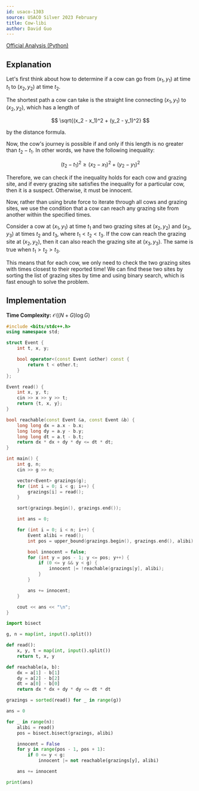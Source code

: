 ```yaml
---
id: usaco-1303
source: USACO Silver 2023 February
title: Cow-libi
author: David Guo
---
```


[Official Analysis (Python)](https://usaco.org/current/data/sol_prob2_silver_feb23.html)

## Explanation

Let's first think about how to determine if a cow can go from $(x_1, y_1)$ at time $t_1$ to $(x_2, y_2)$ at time $t_2$.

The shortest path a cow can take is the straight line connecting $(x_1, y_1)$ to $(x_2, y_2)$, which has a length of

$$
\sqrt{(x_2 - x_1)^2 + (y_2 - y_1)^2}
$$

by the distance formula.

Now, the cow's journey is possible if and only if this length is no greater than $t_2 - t_1$. In other words, we have the following inequality:

$$
(t_2 - t_1)^2 \geq (x_2 - x_1)^2 + (y_2 - y_1)^2
$$

Therefore, we can check if the inequality holds for each cow and grazing site, and if every grazing site satisfies the inequality for a particular cow, then it is a suspect. Otherwise, it must be innocent.

Now, rather than using brute force to iterate through all cows and grazing sites, we use the condition that a cow can reach any grazing site from another within the specified times.

Consider a cow at $(x_1, y_1)$ at time $t_1$ and two grazing sites at $(x_2, y_2)$ and $(x_3, y_3)$ at times $t_2$ and $t_3$, where $t_1 < t_2 < t_3$. If the cow can reach the grazing site at $(x_2, y_2)$, then it can also reach the grazing site at $(x_3, y_3)$. The same is true when $t_1 > t_2 > t_3$.

This means that for each cow, we only need to check the two grazing sites with times closest to their reported time! We can find these two sites by sorting the list of grazing sites by time and using binary search, which is fast enough to solve the problem.

## Implementation

**Time Complexity:** $\mathcal{O}((N+G)\log G)$

<LanguageSection>
<CPPSection>

```cpp
#include <bits/stdc++.h>
using namespace std;

struct Event {
    int t, x, y;

    bool operator<(const Event &other) const {
        return t < other.t;
    }
};

Event read() {
    int x, y, t;
    cin >> x >> y >> t;
    return {t, x, y};
}

bool reachable(const Event &a, const Event &b) {
    long long dx = a.x - b.x;
    long long dy = a.y - b.y;
    long long dt = a.t - b.t;
    return dx * dx + dy * dy <= dt * dt;
}

int main() {
    int g, n;
    cin >> g >> n;

    vector<Event> grazings(g);
    for (int i = 0; i < g; i++) {
        grazings[i] = read();
    }

    sort(grazings.begin(), grazings.end());

    int ans = 0;

    for (int i = 0; i < n; i++) {
        Event alibi = read();
        int pos = upper_bound(grazings.begin(), grazings.end(), alibi) - grazings.begin();

        bool innocent = false;
        for (int y = pos - 1; y <= pos; y++) {
            if (0 <= y && y < g) {
                innocent |= !reachable(grazings[y], alibi);
            }
        }

        ans += innocent;
    }

    cout << ans << "\n";
}
```

</CPPSection>
<PySection>

```py
import bisect

g, n = map(int, input().split())

def read():
    x, y, t = map(int, input().split())
    return t, x, y

def reachable(a, b):
    dx = a[1] - b[1]
    dy = a[2] - b[2]
    dt = a[0] - b[0]
    return dx * dx + dy * dy <= dt * dt

grazings = sorted(read() for _ in range(g))

ans = 0

for _ in range(n):
    alibi = read()
    pos = bisect.bisect(grazings, alibi)

    innocent = False
    for y in range(pos - 1, pos + 1):
        if 0 <= y < g:
            innocent |= not reachable(grazings[y], alibi)

    ans += innocent

print(ans)
```

</PySection>
</LanguageSection>
